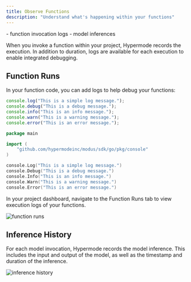 ```yaml
---
title: Observe Functions
description: "Understand what's happening within your functions"
---
```


<Warning>- function invocation logs - model inferences</Warning>

When you invoke a function within your project, Hypermode records the execution. In addition to duration, logs are available for each execution to enable integrated debugging.

## Function Runs

In your function code, you can add logs to help debug your functions:

<CodeGroup>

```typescript index.ts
console.log("This is a simple log message.");
console.debug("This is a debug message.");
console.info("This is an info message.");
console.warn("This is a warning message.");
console.error("This is an error message.");
```

```go main.go
package main

import (
	"github.com/hypermodeinc/modus/sdk/go/pkg/console"
)

console.Log("This is a simple log message.")
console.Debug("This is a debug message.")
console.Info("This is an info message.")
console.Warn("This is a warning message.")
console.Error("This is an error message.")
```

</CodeGroup>

In your project dashboard, navigate to the Function Runs tab to view execution logs of your functions. 

![function runs](images/observe-functions/function-runs.png)

## Inference History

For each model invocation, Hypermode records the model inference. This includes the input and output of the model, as well as the timestamp and duration of the inference.

![inference history](images/observe-functions/inference-history.png)
